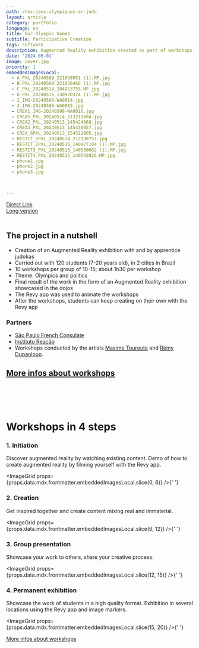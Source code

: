 ```yaml
---
path: /nos-jeux-olympiques-ar-judo
layout: article
category: portfolio
language: en
title: Our Olympic Games
subtitle: Participative Creation
tags: software
description: Augmented Reality exhibition created as part of workshops with young apprentice judokas using the Revy application.
date: '2024-05-01'
image: cover.jpg
priority: 1
embeddedImagesLocal:
  - A_PXL_20240509_221038951 (1).MP.jpg
  - B_PXL_20240509_221050466 (1).MP.jpg
  - C_PXL_20240514_204953755.MP.jpg
  - D_PXL_20240515_130920374 (1).MP.jpg
  - 2_IMG-20240508-WA0014.jpg
  - 3_IMG-20240508-WA0015.jpg
  - CREA1_IMG-20240508-WA0016.jpg
  - CREA5_PXL_20240514_213213604.jpg
  - CREA2_PXL_20240513_145424668.jpg
  - CREA3_PXL_20240513_145436057.jpg
  - CREA_6PXL_20240513_154511805.jpg
  - RESTIT_1PXL_20240514_212138757.jpg
  - RESTIT_2PXL_20240515_140427104 (1).MP.jpg
  - RESTIT3_PXL_20240515_140530682 (1).MP.jpg
  - RESTIT4_PXL_20240515_140542026.MP.jpg
  - phone1.jpg
  - phone2.jpg
  - phone3.jpg



---
```


<ResponsiveIframe
  src="https://youtube.com/embed/d9t1XkNiZi8"
  width="1080"
  height="1080"
/>
[Direct Link](https://youtube.com/shorts/d9t1XkNiZi8?feature=shared)  
[Long version](https://youtu.be/2MzK53QJII0)
<br />
<br />


## The project in a nutshell

- Creation of an Augmented Reality exhibition with and by apprentice judokas
- Carried out with 120 students (7-20 years old), in 2 cities in Brazil
- 10 workshops per group of 10-15; about 1h30 per workshop
- Theme: Olympics and politics
- Final result of the work in the form of an Augmented Reality exhibition showcased in the dojos
- The Revy app was used to animate the workshops
- After the workshops, students can keep creating on their own with the Revy app


### Partners
- [São Paulo French Consulate](//saopaulo.consulfrance.org/)
- [Instituto Reação](//institutoreacao.org.br/)
- Workshops conducted by the artists [Maxime Touroute](//maximetouroute.github.io/) and [Rémy Dupanloup](https://www.linkedin.com/in/remy-dupanloup/).


[More infos about workshops](/education)
<br />
<br />
-----
<br />
<br />



# Workshops in 4 steps

### 1. Initiation

Discover augmented reality by watching existing content. Demo of how to create augmented reality by filming yourself with the Revy app.

<ImageGrid props={props.data.mdx.frontmatter.embeddedImagesLocal.slice(0, 6)} />{' '}

### 2. Creation

Get inspired together and create content mixing real and immaterial.

<ImageGrid props={props.data.mdx.frontmatter.embeddedImagesLocal.slice(6, 12)} />{' '}

### 3. Group presentation

Showcase your work to others, share your creative process.

<ImageGrid props={props.data.mdx.frontmatter.embeddedImagesLocal.slice(12, 15)} />{' '}

### 4. Permanent exhibition

Showcase the work of students in a high quality format. Exhibition in several locations using the Revy app and image markers.

<ImageGrid props={props.data.mdx.frontmatter.embeddedImagesLocal.slice(15, 20)} />{' '}



[More infos about workshops](/education)